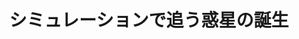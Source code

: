 ﻿---
title: "シミュレーションで追う惑星の誕生"
category: "理学院"
vol: 90
interviewee: "奥住 聡"
url: "http://www.geo.titech.ac.jp/lab/okuzumi/"
tags: ["理論物理","物理","惑星","シミュレーション","観測"]
pdf: "90-2-okusumi.pdf"
career: ""
preface: "奥住研究室では、惑星がどのように形成されるのかについての研究を行なっている。先生は、実際には 観測することが難しい惑星の形成を、理論物理学に基づくシミュレーションによって解き明かそうとして いる。本稿では、惑星の形成を説明するうえでどのような問題が存在し、それらをどのようなアプローチ で解決しようとしているかを紹介する。"
---
